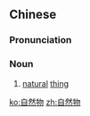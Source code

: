 ==Chinese==
{{zh-forms|type=21}}

===Pronunciation===
{{zh-pron
|m=zìránwù
|c=zi6 jin4 mat6
|mn=xm,tp:chū-liân/qz:chīr-liân-bu̍t/zz,kh:chū-jiân-bu̍t
|cat=n
}}

===Noun===
{{zh-noun}}

# [[natural]] [[thing]]

[[ko:自然物]]
[[zh:自然物]]